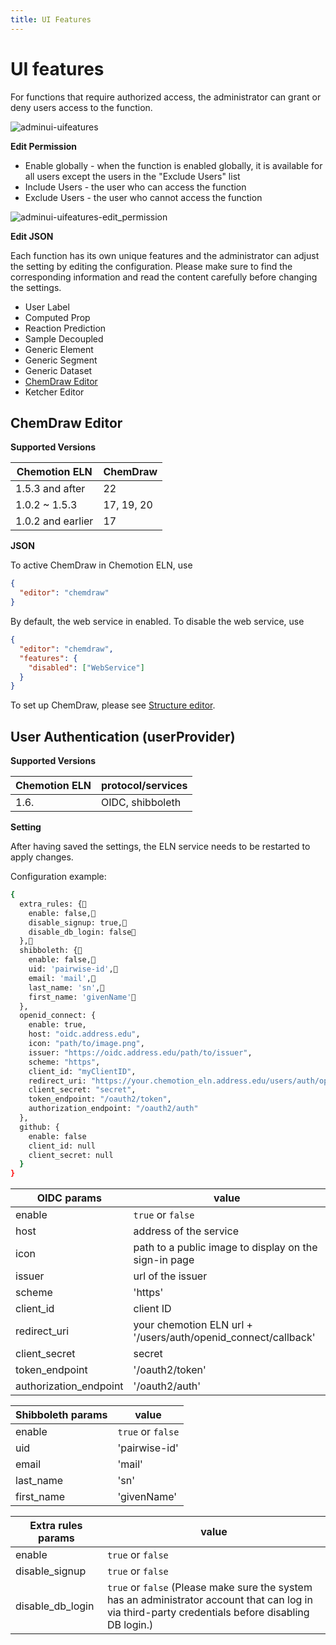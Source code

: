 ```yaml
---
title: UI Features
---
```


# UI features

For functions that require authorized access, the administrator can grant or deny users access to the function.

![adminui-uifeatures](@site/static/img/admin_ui/features.png)

**Edit Permission**

- Enable globally - when the function is enabled globally, it is available for all users except the users in the "Exclude Users" list
- Include Users - the user who can access the function
- Exclude Users - the user who cannot access the function

![adminui-uifeatures-edit_permission](@site/static/img/admin_ui/features-permission.gif)

**Edit JSON**

Each function has its own unique features and the administrator can adjust the setting by editing the configuration. Please make sure to find the corresponding information and read the content carefully before changing the settings.

- User Label
- Computed Prop
- Reaction Prediction
- Sample Decoupled
- Generic Element
- Generic Segment
- Generic Dataset
- [ChemDraw Editor](#chemdraw-editor)
- Ketcher Editor

## ChemDraw Editor

**Supported Versions**

| Chemotion ELN | ChemDraw   |
| ----------------- | ---------- |
| 1.5.3 and after   | 22         |
| 1.0.2 ~ 1.5.3     | 17, 19, 20 |
| 1.0.2 and earlier | 17         |

**JSON**

To active ChemDraw in Chemotion ELN, use

```json
{
  "editor": "chemdraw"
}
```

By default, the web service in enabled. To disable the web service, use

```json
{
  "editor": "chemdraw",
  "features": {
    "disabled": ["WebService"]
  }
}
```

To set up ChemDraw, please see [Structure editor](../install_configure/configuration#structure-editor).

## User Authentication (userProvider)

**Supported Versions**

| Chemotion ELN | protocol/services |
| ------------- | ----------------- |
| 1.6.          | OIDC, shibboleth  |

**Setting**

After having saved the settings, the ELN service needs to be restarted to apply changes.

Configuration example:

```sh
{
  extra_rules: {
    enable: false,
    disable_signup: true,    
    disable_db_login: false  
  },  
  shibboleth: {    
    enable: false,    
    uid: 'pairwise-id',    
    email: 'mail',
    last_name: 'sn',    
    first_name: 'givenName'  
  },
  openid_connect: {
    enable: true,
    host: "oidc.address.edu",
    icon: "path/to/image.png",
    issuer: "https://oidc.address.edu/path/to/issuer",
    scheme: "https",
    client_id: "myClientID",
    redirect_uri: "https://your.chemotion_eln.address.edu/users/auth/openid_connect/callback",
    client_secret: "secret",
    token_endpoint: "/oauth2/token",
    authorization_endpoint: "/oauth2/auth"
  },
  github: {
    enable: false
    client_id: null
    client_secret: null
  }
}
```

| OIDC params            | value                                                          |
| ---------------------- | -------------------------------------------------------------- |
| enable                 | `true` or `false`                                              |
| host                   | address of the service                                         |
| icon                   | path to a public image to display on the sign-in page          |
| issuer                 | url of the issuer                                              |
| scheme                 | 'https'                                                        |
| client_id              | client ID                                                      |
| redirect_uri           | your chemotion ELN url + '/users/auth/openid_connect/callback' |
| client_secret          | secret                                                         |
| token_endpoint         | '/oauth2/token'                                                |
| authorization_endpoint | '/oauth2/auth'                                                 |

| Shibboleth params | value                         |
| ----------------- | ----------------------------- |
| enable            | `true` or `false`             |
| uid               | 'pairwise-id'                 |
| email             | 'mail'                        |
| last_name         | 'sn'                          |
| first_name        | 'givenName'                   |

| Extra rules params | value                         |
| ------------------ | ----------------------------- |
| enable             | `true` or `false`             |
| disable_signup     | `true` or `false`             |
| disable_db_login   | `true` or `false` (Please make sure the system has an administrator account that can log in via third-party credentials before disabling DB login.)            |
